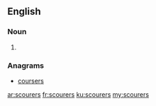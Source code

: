==English==

===Noun===
{{head|en|noun plural form}}

# {{plural of|scourer|lang=en}}

===Anagrams===
* [[coursers#English|coursers]]

[[ar:scourers]]
[[fr:scourers]]
[[ku:scourers]]
[[my:scourers]]